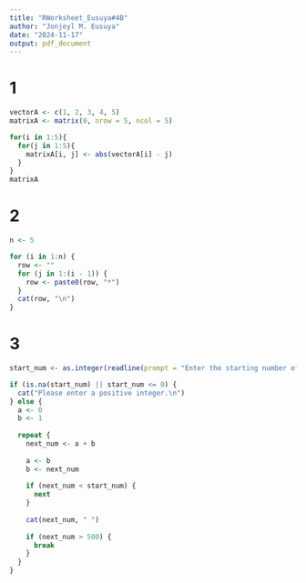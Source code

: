```yaml
---
title: "RWorksheet_Eusuya#4B"
author: "Jonjeyl M. Eusuya"
date: "2024-11-17"
output: pdf_document
---
```


# 1
```r
vectorA <- c(1, 2, 3, 4, 5)
matrixA <- matrix(0, nrow = 5, ncol = 5)

for(i in 1:5){
  for(j in 1:5){
    matrixA[i, j] <- abs(vectorA[i] - j)
  }
}
matrixA
```
# 2
```r
n <- 5

for (i in 1:n) {
  row <- ""
  for (j in 1:(i - 1)) {
    row <- paste0(row, "*")
  }
  cat(row, "\n")
}

```
# 3
```r
start_num <- as.integer(readline(prompt = "Enter the starting number of the Fibonacci sequence: "))

if (is.na(start_num) || start_num <= 0) {
  cat("Please enter a positive integer.\n")
} else {
  a <- 0
  b <- 1
  
  repeat {
    next_num <- a + b
    
    a <- b
    b <- next_num
    
    if (next_num < start_num) {
      next
    }
    
    cat(next_num, " ")
  
    if (next_num > 500) {
      break
    }
  }
}

```











